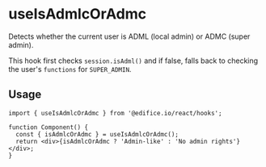 # useIsAdmlcOrAdmc

Detects whether the current user is ADML (local admin) or ADMC (super admin).

This hook first checks `session.isAdml()` and if false, falls back to checking the user's `functions` for `SUPER_ADMIN`.

## Usage

```tsx
import { useIsAdmlcOrAdmc } from '@edifice.io/react/hooks';

function Component() {
  const { isAdmlcOrAdmc } = useIsAdmlcOrAdmc();
  return <div>{isAdmlcOrAdmc ? 'Admin-like' : 'No admin rights'}</div>;
}
```
